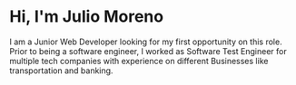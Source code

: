 # Hi, I'm Julio Moreno

I am a Junior Web Developer looking for my first opportunity on this role. Prior to being a software engineer, I worked as Software Test Engineer for multiple tech companies with experience on different Businesses like transportation and banking. 

